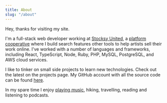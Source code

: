 ```yaml
---
title: About
slug: "/about"
---
```



Hey, thanks for visiting my site.

I'm a full-stack web developer working at [Stocksy United](https://stocksy.com),
a [platform cooperative](https://en.wikipedia.org/wiki/Platform_cooperative)
where I build search features other tools to help artists sell their work
online. I've worked with a number of languages and frameworks, including React,
TypeScript, Node, Ruby, PHP, MySQL, PostgreSQL, and AWS cloud services.

I like to tinker on small side projects to learn new technologies. Check out the
latest on the <Link className='internal-link' to='/projects'>projects</Link>
page. My GitHub account with all the source code can be found
[here](https://github.com/a-bishop).

In my spare time I enjoy
[playing music](https://chancelovett.bandcamp.com/releases), hiking, travelling,
reading and listening to podcasts.
